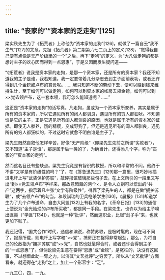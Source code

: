 ```yaml
---
---
---
```

title: “丧家的”“资本家的乏走狗”[125]
---




梁实秋先生为了《拓荒者》上称他为“资本家的走狗”[126]，就做了一篇自云“我不生气”[127]的文章。先据《拓荒者》第二期第六七二页上的定义[128]，“觉得我自己便有点像是无产阶级里的一个”之后，再下“走狗”的定义，为“大凡做走狗的都是想讨主子的欢心因而得到一点恩惠”，于是又因而发生疑问道——

“《拓荒者》说我是资本家的走狗，是那一个资本家，还是所有的资本家？我还不知道我的主子是谁，我若知道，我一定要带着几分杂志去到主子面前表功，或者还许得到几个金镑或卢布的赏赉呢。……我只知道不断的劳动下去，便可以赚到钱来维持生计，至于如何可以做走狗，如何可以到资本家的帐房去领金镑，如何可以到××党去领卢布，这一套本领，我可怎么能知道呢？……”

这正是“资本家的走狗”的活写真。凡走狗，虽或为一个资本家所豢养，其实是属于所有的资本家的，所以它遇见所有的阔人都驯良，遇见所有的穷人都狂吠。不知道谁是它的主子，正是它遇见所有阔人都驯良的原因，也就是属于所有的资本家的证据。即使无人豢养，饿的精瘦，变成野狗了，但还是遇见所有的阔人都驯良，遇见所有的穷人都狂吠的，不过这时它就愈不明白谁是主子了。

梁先生既然自叙他怎样辛苦，好像“无产阶级”（即梁先生先前之所谓“劣败者”），又不知道“主子是谁”，那是属于后一类的了，为确当计，还得添几个字，称为“丧家的”“资本家的走狗”。

然而这名目还有些缺点。梁先生究竟是有智识的教授，所以和平常的不同。他终于不讲“文学是有阶级性的吗？”了，在《答鲁迅先生》[129]那一篇里，很巧妙地插进电杆上写“武装保护苏联”，敲碎报馆玻璃那些句子去，在上文所引的一段里又写出“到××党去领卢布”字样来，那故意暗藏的两个×，是令人立刻可以悟出的“共产”这两字，指示着凡主张“文学有阶级性”，得罪了梁先生的人，都是在做“拥护苏联”，或“去领卢布”的勾当，和段祺瑞的卫兵枪杀学生[130]，《晨报》[131]却道学生为了几个卢布送命，自由大同盟[132]上有我的名字，《革命日报》[133]的通信上便说为“金光灿烂的卢布所买收”，都是同一手段。在梁先生，也许以为给主子嗅出匪类（“学匪”[134]），也就是一种“批评”，然而这职业，比起“刽子手”来，也就更加下贱了。

我还记得，“国共合作”时代，通信和演说，称赞苏联，是极时髦的，现在可不同了，报章所载，则电杆上写字和“××党”，捕房正在捉得非常起劲，那么，为将自己的论敌指为“拥护苏联”或“××党”，自然也就髦得合时，或者还许会得到主子的“一点恩惠”了。但倘说梁先生意在要得“恩惠”或“金镑”，是冤枉的，决没有这回事，不过想借此助一臂之力，以济其“文艺批评”之穷罢了。所以从“文艺批评”方面看来，就还得在“走狗”之上，加上一个形容字：“乏”。

一九三〇，四，一九。